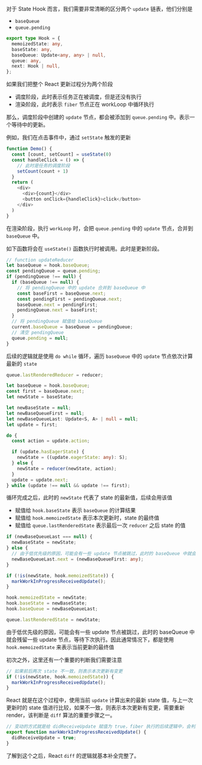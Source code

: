 
对于 State Hook 而言，我们需要非常清晰的区分两个 `update` 链表，他们分别是

+ `baseQueue`
+ `queue.pending`


```ts
export type Hook = {
  memoizedState: any,
  baseState: any,
  baseQueue: Update<any, any> | null,
  queue: any,
  next: Hook | null,
};
```

如果我们把整个 React 更新过程分为两个阶段

+ 调度阶段，此时表示任务正在被调度，但是还没有执行
+ 渲染阶段，此时表示 `fiber` 节点正在 workLoop 中循环执行

那么，调度阶段中创建的 `update` 节点，都会被添加到 `queue.pending` 中。表示一个等待中的更新。

例如，我们在点击事件中，通过 `setState` 触发的更新

```ts
function Demo() {
  const [count, setCount] = useState(0)
  const handleClick = () => {
    // 此时是任务的调度阶段
    setCount(count + 1)
  }
  return (
    <div>
      <div>{count}</div>
      <button onClick={handleClick}>click</button>
    </div>
  )
}
```

在渲染阶段，执行 `workLoop` 时，会把 `queue.pending` 中的 `update` 节点，合并到 `baseQueue` 中。

如下函数将会在 `useState()` 函数执行时被调用。此时是更新阶段。 

```ts ReactFiberHooks.js
// function updateReducer
let baseQueue = hook.baseQueue;
const pendingQueue = queue.pending;
if (pendingQueue !== null) {
  if (baseQueue !== null) {
    // 将 pendingQueue 中的 update 合并到 baseQueue 中
    const baseFirst = baseQueue.next;
    const pendingFirst = pendingQueue.next;
    baseQueue.next = pendingFirst;
    pendingQueue.next = baseFirst;
  }
  // 将 pendingQueue 赋值给 baseQueue
  current.baseQueue = baseQueue = pendingQueue;
  // 清空 pendingQueue
  queue.pending = null;
}
```

后续的逻辑就是使用 `do while` 循环，遍历 `baseQueue` 中的 `update` 节点依次计算最新的 `state`

```ts ReactFiberHooks.js
queue.lastRenderedReducer = reducer;

let baseQueue = hook.baseQueue;
const first = baseQueue.next;
let newState = baseState;

let newBaseState = null;
let newBaseQueueFirst = null;
let newBaseQueueLast: Update<S, A> | null = null;
let update = first;

do {
  const action = update.action;

  if (update.hasEagerState) {
    newState = ((update.eagerState: any): S);
  } else {
    newState = reducer(newState, action);
  }
  update = update.next;
} while (update !== null && update !== first);
```

循环完成之后，此时的 `newState` 代表了 state 的最新值，后续会用该值

+ 赋值给 `hook.baseState` 表示 `baseQueue` 的计算结果
+ 赋值给 `hook.memoizedState` 表示本次更新时，state 的最终值
+ 赋值给 `queue.lastRenderedState` 表示最后一次 `reducer` 之后 state 的值


```ts
if (newBaseQueueLast === null) {
  newBaseState = newState;
} else {
  // 由于低优先级的原因，可能会有一些 update 节点被跳过，此时的 baseQueue 中就会残留一些 update 节点，等待下次执行
  newBaseQueueLast.next = (newBaseQueueFirst: any);
}

if (!is(newState, hook.memoizedState)) {
  markWorkInProgressReceivedUpdate();
}

hook.memoizedState = newState;
hook.baseState = newBaseState;
hook.baseQueue = newBaseQueueLast;

queue.lastRenderedState = newState;
```

由于低优先级的原因，可能会有一些 update 节点被跳过，此时的 baseQueue 中就会残留一些 update 节点，等待下次执行。因此通常情况下，都是使用 `hook.memoizedState`  来表示当前更新的最终值

初次之外，这里还有一个重要的判断我们需要注意

```ts
// 如果前后两次 state 不一致，则表示本次更新有变更
if (!is(newState, hook.memoizedState)) {
  markWorkInProgressReceivedUpdate();
}
```

React 就是在这个过程中，使用当前 `update` 计算出来的最新 state 值，与上一次更新时的 state 值进行比较，如果不一致，则表示本次更新有变更，需要重新 render，该判断是 `diff` 算法的重要步骤之一。

```ts
// 变动的方式就是给 didReceiveUpdate 赋值为 true，fiber 执行的后续逻辑中，会判断该值是否为 true，如果为 true，则会重新 render
export function markWorkInProgressReceivedUpdate() {
  didReceiveUpdate = true;
}
```

了解到这个之后，React `diff` 的逻辑就基本补全完整了。